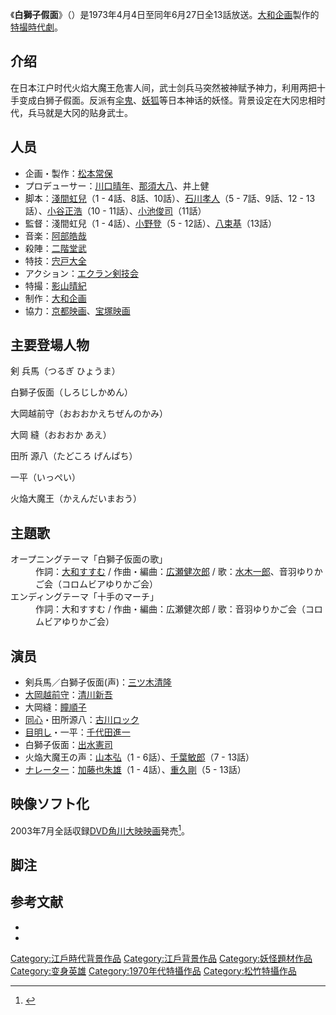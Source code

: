 {{expand|time=2014-09-20T09:20:57+00:00}}

《'''白獅子假面'''》（{{lang-ja|しろじしかめん}}）是1973年4月4日至同年6月27日全13話放送。[[大和企画|大和企画]]製作的[[特撮|特撮]][[時代劇|時代劇]]。
==介绍==
在日本江户时代火焰大魔王危害人间，武士剑兵马突然被神赋予神力，利用两把十手变成白狮子假面。反派有[[伞鬼|伞鬼]]、[[妖狐|妖狐]]等日本神话的妖怪。背景设定在大冈忠相时代，兵马就是大冈的贴身武士。
==人员==
* 企画・製作：[[松本常保|松本常保]]
* プロデューサー：[[川口晴年|川口晴年]]、[[那須大八|那須大八]]、井上健
* 脚本：[[淺間虹兒|淺間虹兒]]（1 - 4話、8話、10話）、[[石川孝人|石川孝人]]（5 - 7話、9話、12 - 13話）、[[小谷正浩|小谷正浩]]（10 - 11話）、[[小池俊司|小池俊司]]（11話）
* 監督：淺間虹兒（1 - 4話）、[[小野登|小野登]]（5 - 12話）、[[深田金之助|八束基]]（13話）
* 音楽：[[阿部皓哉|阿部皓哉]]
* 殺陣：[[二階堂武|二階堂武]]
* 特技：[[宍戸大全|宍戸大全]]
* アクション：[[エクラン社#エクラン演技集団|エクラン剣技会]]
* 特撮：[[影山晴紀|影山晴紀]]
* 制作：[[大和企画|大和企画]]
* 協力：[[松竹京都映画|京都映画]]、[[宝塚映像|宝塚映画]]
== 主要登場人物==
; 剣 兵馬（つるぎ ひょうま）

; 白獅子仮面（しろじしかめん）

; 大岡越前守（おおおかえちぜんのかみ）

; 大岡 縫（おおおか あえ）

; 田所 源八（たどころ げんぱち）

; 一平（いっぺい）

; 火焔大魔王（かえんだいまおう）
== 主題歌 ==
; オープニングテーマ「白獅子仮面の歌」
: 作詞：[[大和すすむ|大和すすむ]] / 作曲・編曲：[[広瀬健次郎|広瀬健次郎]] / 歌：[[水木一郎|水木一郎]]、音羽ゆりかご会（コロムビアゆりかご会）
; エンディングテーマ「十手のマーチ」
: 作詞：大和すすむ / 作曲・編曲：広瀬健次郎 / 歌：音羽ゆりかご会（コロムビアゆりかご会）
==演员==
* 剣兵馬／白獅子仮面(声)：[[三ツ木清隆|三ツ木清隆]]
* [[大岡忠相|大岡越前守]]：[[清川新吾|清川新吾]]
* 大岡縫：[[瞳順子|瞳順子]]
* [[同心|同心]]・田所源八：[[古川ロック|古川ロック]]
* [[目明し|目明し]]・一平：[[千代田進一|千代田進一]]
* 白獅子仮面：[[出水憲|出水憲司]]
* 火焔大魔王の声：[[山本弘_(俳優)|山本弘]]（1 - 6話）、[[千葉敏郎|千葉敏郎]]（7 - 13話）
* [[ナレーター|ナレーター]]：[[加藤也朱雄|加藤也朱雄]]（1 - 4話）、[[重久剛|重久剛]]（5 - 13話）
==映像ソフト化==
2003年7月全話収録[[DVD|DVD]][[角川映画|角川大映映画]]発売<ref>{{Cite journal |date=2003-05-01 |title=DVD & VIDEO Selection |journal=[[宇宙船_(雑誌)|宇宙船]] |volume=Vol.106 |issue=（2003年5月号） |page=52 |publisher=[[朝日ソノラマ|朝日ソノラマ]] |id=雑誌コード：01843-05}}</ref>。
== 脚注 ==
{{Reflist}}
== 参考文献 ==
* {{Cite book 
|date = 1990-11-30 
|title = [[全怪獣怪人|全怪獣怪人]] 
|publisher = [[勁文社|勁文社]] 
|volume = 下巻 
|id=C0676 
|isbn = 4-7669-1209-8 
|ref = {{SfnRef|全怪獣怪人 下|1990}}
}}
* {{Cite book 
|others = 監修 金田益実
|date = 1998-05-30
|title = [[宇宙船_(雑誌)|宇宙船]]SPECIAL ’70年代特撮ヒーロー全集 
|publisher = [[朝日ソノラマ|朝日ソノラマ]] 
|isbn = 4-257-03533-1 
|ref = {{SfnRef|宇宙船SPECIAL|1998}}
}}

{{DEFAULTSORT:しろししかめん}}
[[Category:江戶時代背景作品|Category:江戶時代背景作品]]
[[Category:江戶背景作品|Category:江戶背景作品]]
[[Category:妖怪題材作品|Category:妖怪題材作品]]
[[Category:变身英雄|Category:变身英雄]]
[[Category:1970年代特攝作品|Category:1970年代特攝作品]]
[[Category:松竹特攝作品|Category:松竹特攝作品]]